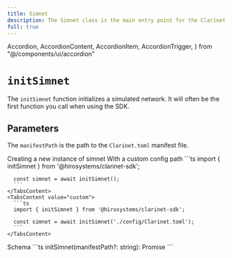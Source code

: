 ```yaml
---
title: Simnet
description: The Simnet class is the main entry point for the Clarinet JS SDK. It provides properties and methods for interacting with the Clarinet network.
full: true
---
```


  Accordion,
  AccordionContent,
  AccordionItem,
  AccordionTrigger,
} from "@/components/ui/accordion"

# `initSimnet`

The `initSimnet` function initializes a simulated network. It will often be the first function you call when using the SDK.

## Parameters

The `manifestPath` is the path to the `Clarinet.toml` manifest file.

  <Tabs defaultValue="default">
    <TabsList className='flex flex-wrap'>
      <TabsTrigger value="default" className='tab group'>
        <Badge className='transition-colors'>Creating a new instance of simnet</Badge>
      </TabsTrigger>
      <TabsTrigger value="custom" className='tab group'>
        <Badge className='badge transition-colors'>With a custom config path</Badge>
      </TabsTrigger>
    </TabsList>
    <TabsContent value="default">
      ```ts
      import { initSimnet } from '@hirosystems/clarinet-sdk';

      const simnet = await initSimnet();
      ```
    </TabsContent>
    <TabsContent value="custom">
      ```ts
      import { initSimnet } from '@hirosystems/clarinet-sdk';

      const simnet = await initSimnet('./config/Clarinet.toml');
      ```
    </TabsContent>
  </Tabs>

  <Accordion type="single" collapsible className="w-full">
    <AccordionItem value="schema">
      <AccordionTrigger>Schema</AccordionTrigger>
      <AccordionContent>
        ```ts
        initSimnet(manifestPath?: string): Promise<Simnet>
        ```
      </AccordionContent>
    </AccordionItem>
  </Accordion>